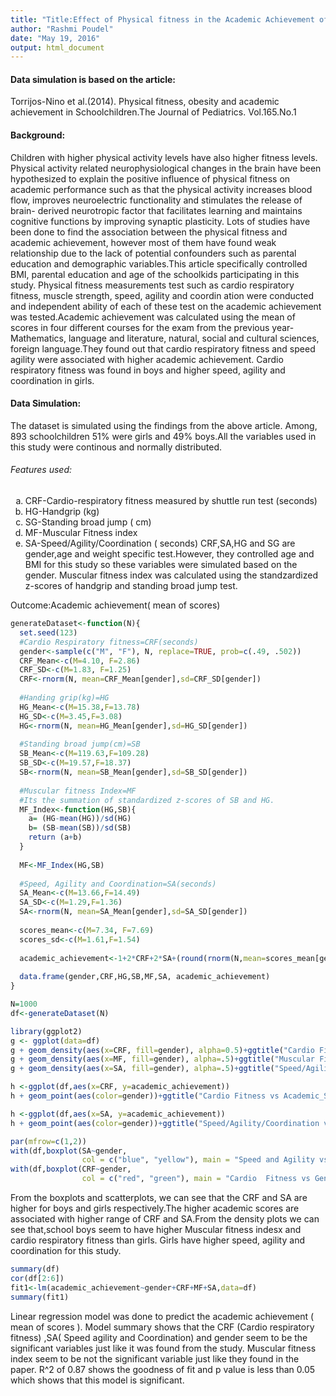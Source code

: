 ```yaml
---
title: "Title:Effect of Physical fitness in the Academic Achievement of Schoolchildren"
author: "Rashmi Poudel"
date: "May 19, 2016"
output: html_document
---
```

#### Data simulation is based on the article:
Torrijos-Nino et al.(2014). Physical fitness, obesity and academic achievement in Schoolchildren.The Journal of Pediatrics. Vol.165.No.1

#### Background:
Children with higher physical activity levels have also higher fitness levels. Physical activity related neurophysiological changes in the brain have been hypothesized to explain the positive influence of physical fitness on academic performance such as that the physical activity increases blood flow, improves neuroelectric functionality and stimulates the release of brain- derived neurotropic factor that facilitates learning and maintains cognitive functions by improving synaptic plasticity.
        Lots of studies have been done to find the association between the physical fitness and academic achievement, however most of them have found weak relationship due to the lack of potential confounders such as parental education
and demographic variables.This article specifically controlled BMI, parental education and age of the schoolkids participating in
this study. Physical fitness measurements test such as cardio respiratory fitness, muscle strength, speed, agility and coordin
ation were conducted and independent ability of each of these test on the academic achievement was tested.Academic achievement was calculated using the mean of scores in four different courses for the exam from the previous year-Mathematics, language and literature, natural, social and cultural sciences, foreign language.They found out that cardio respiratory fitness and speed agility were associated with higher academic achievement. Cardio respiratory fitness was found in boys and higher speed, agility and coordination in girls.

#### Data Simulation:
The dataset is simulated using the findings from the above article. Among, 893 schoolchildren 51% were girls and 49% boys.All the variables used in this study were continous and normally distributed.

###### Features used:
a. CRF-Cardio-respiratory fitness measured by shuttle run test (seconds)
b. HG-Handgrip (kg)
c. SG-Standing broad jump ( cm)
d. MF-Muscular Fitness index
e. SA-Speed/Agility/Coordination ( seconds)
CRF,SA,HG and SG are gender,age and weight specific test.However, they controlled age and BMI for this study so these variables were simulated based on the gender. Muscular fitness index was calculated using the standzardized z-scores of handgrip and standing broad jump test. 

Outcome:Academic achievement( mean of scores)

```r
generateDataset<-function(N){
  set.seed(123)
  #Cardio Respiratory fitness=CRF(seconds)
  gender<-sample(c("M", "F"), N, replace=TRUE, prob=c(.49, .502))
  CRF_Mean<-c(M=4.10, F=2.86)
  CRF_SD<-c(M=1.83, F=1.25)
  CRF<-rnorm(N, mean=CRF_Mean[gender],sd=CRF_SD[gender]) 
  
  #Handing grip(kg)=HG
  HG_Mean<-c(M=15.38,F=13.78) 
  HG_SD<-c(M=3.45,F=3.08)
  HG<-rnorm(N, mean=HG_Mean[gender],sd=HG_SD[gender])
  
  #Standing broad jump(cm)=SB
  SB_Mean<-c(M=119.63,F=109.28) 
  SB_SD<-c(M=19.57,F=18.37)
  SB<-rnorm(N, mean=SB_Mean[gender],sd=SB_SD[gender])
  
  #Muscular fitness Index=MF 
  #Its the summation of standardized z-scores of SB and HG.
  MF_Index<-function(HG,SB){
    a= (HG-mean(HG))/sd(HG)
    b= (SB-mean(SB))/sd(SB)
    return (a+b)
  }
  
  MF<-MF_Index(HG,SB)
  
  #Speed, Agility and Coordination=SA(seconds)
  SA_Mean<-c(M=13.66,F=14.49)
  SA_SD<-c(M=1.29,F=1.36)
  SA<-rnorm(N, mean=SA_Mean[gender],sd=SA_SD[gender]) 
  
  scores_mean<-c(M=7.34, F=7.69)
  scores_sd<-c(M=1.61,F=1.54)
  
  academic_achievement<-1+2*CRF+2*SA+(round(rnorm(N,mean=scores_mean[gender],scores_sd[gender]),1))
  
  data.frame(gender,CRF,HG,SB,MF,SA, academic_achievement)
}

N=1000
df<-generateDataset(N)
```

```r
library(ggplot2)
g <- ggplot(data=df)
g + geom_density(aes(x=CRF, fill=gender), alpha=0.5)+ggtitle("Cardio Fitness vs Academic_Scores")
g + geom_density(aes(x=MF, fill=gender), alpha=.5)+ggtitle("Muscular Fitness Index vs Academic_Scores")
g + geom_density(aes(x=SA, fill=gender), alpha=.5)+ggtitle("Speed/Agility/Coordination vs Academic_Scores")
```

```r
h <-ggplot(df,aes(x=CRF, y=academic_achievement))
h + geom_point(aes(color=gender))+ggtitle("Cardio Fitness vs Academic_Scores")

h <-ggplot(df,aes(x=SA, y=academic_achievement))
h + geom_point(aes(color=gender))+ggtitle("Speed/Agility/Coordination vs Academic_Scores")
```


```r
par(mfrow=c(1,2))
with(df,boxplot(SA~gender,  
                col = c("blue", "yellow"), main = "Speed and Agility vs Gender"))
with(df,boxplot(CRF~gender,  
                col = c("red", "green"), main = "Cardio  Fitness vs Gender"))
```

From the boxplots and scatterplots, we can see that the CRF and SA are higher for boys and girls respectively.The higher academic scores are associated with higher range of CRF and SA.From the density plots we can see that,school boys seem to have higher Muscular fitness indesx and cardio respiratory fitness than girls. Girls have higher speed, agility and coordination for this study.

```r
summary(df)
cor(df[2:6])
fit1<-lm(academic_achievement~gender+CRF+MF+SA,data=df)
summary(fit1)
```

Linear regression model was done to predict the academic achievement ( mean of scores ). Model summary shows that the CRF (Cardio respiratory fitness) ,SA( Speed agility and Coordination)  and gender seem to be the significant variables  just like  it was found from the study. Muscular fitness index seem to be not the significant variable just like they found in the paper.  R^2 of 0.87 shows the goodness of fit and p value is less than 0.05 which shows that this model is significant. 